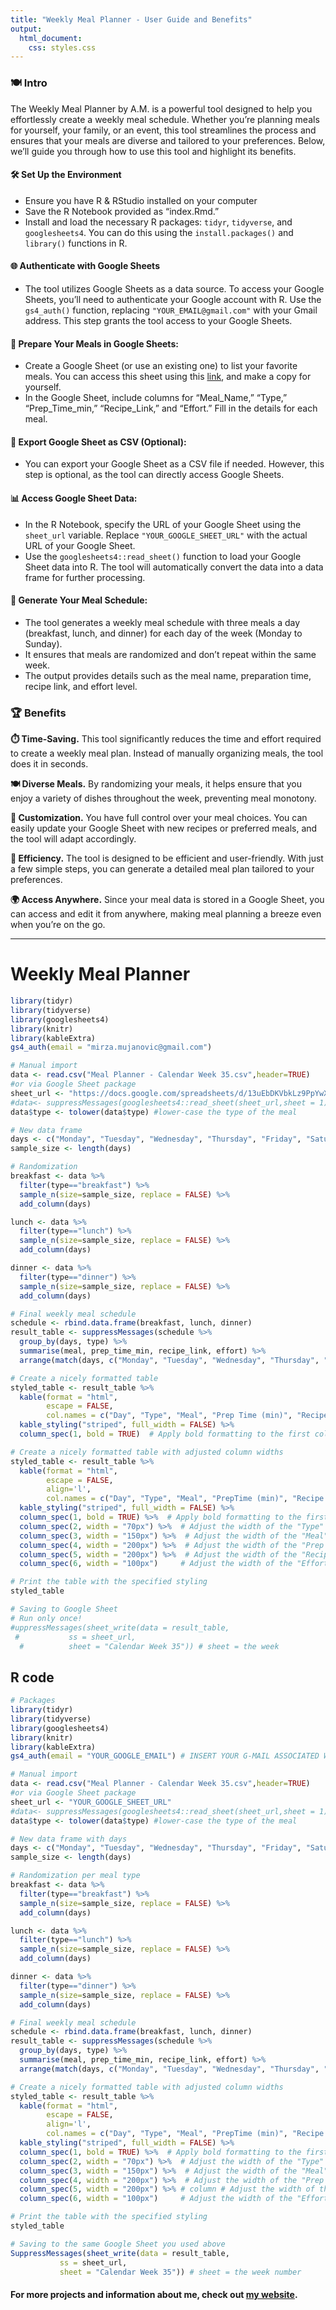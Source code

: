 ```yaml
---
title: "Weekly Meal Planner - User Guide and Benefits"
output:
  html_document:
    css: styles.css
---
```


### **🍽️ Intro**
The Weekly Meal Planner by A.M. is a powerful tool designed to help you effortlessly create a weekly meal schedule. Whether you're planning meals for yourself, your family, or an event, this tool streamlines the process and ensures that your meals are diverse and tailored to your preferences. Below, we'll guide you through how to use this tool and highlight its benefits.

#### **🛠️ Set Up the Environment**
   - Ensure you have R & RStudio installed on your computer
   - Save the R Notebook provided as "index.Rmd."
   - Install and load the necessary R packages: `tidyr`, `tidyverse`, and `googlesheets4`. You can do this using the `install.packages()` and `library()` functions in R.

#### **🌐 Authenticate with Google Sheets**
   - The tool utilizes Google Sheets as a data source. To access your Google Sheets, you'll need to authenticate your Google account with R. Use the `gs4_auth()` function, replacing `"YOUR_EMAIL@gmail.com"` with your Gmail address. This step grants the tool access to your Google Sheets.

#### **🍲 Prepare Your Meals in Google Sheets:**
   - Create a Google Sheet (or use an existing one) to list your favorite meals. You can access this sheet using this [link](https://docs.google.com/spreadsheets/d/13uEbDKVbkLz9PpYwXzOLZAgw_ZWppBm7pjnDbHnH9yA/edit#gid=0), and make a copy for yourself.
   - In the Google Sheet, include columns for "Meal_Name," "Type," "Prep_Time_min," "Recipe_Link," and "Effort." Fill in the details for each meal.

#### **💾 Export Google Sheet as CSV (Optional):**
   - You can export your Google Sheet as a CSV file if needed. However, this step is optional, as the tool can directly access Google Sheets.

#### **📊 Access Google Sheet Data:**
   - In the R Notebook, specify the URL of your Google Sheet using the `sheet_url` variable. Replace `"YOUR_GOOGLE_SHEET_URL"` with the actual URL of your Google Sheet.
   - Use the `googlesheets4::read_sheet()` function to load your Google Sheet data into R. The tool will automatically convert the data into a data frame for further processing.

#### **📅 Generate Your Meal Schedule:**
   - The tool generates a weekly meal schedule with three meals a day (breakfast, lunch, and dinner) for each day of the week (Monday to Sunday).
   - It ensures that meals are randomized and don't repeat within the same week.
   - The output provides details such as the meal name, preparation time, recipe link, and effort level.

### **🏆 Benefits**

**⏱️ Time-Saving.** This tool significantly reduces the time and effort required to create a weekly meal plan. Instead of manually organizing meals, the tool does it in seconds.

**🍽️ Diverse Meals.** By randomizing your meals, it helps ensure that you enjoy a variety of dishes throughout the week, preventing meal monotony.

**🔧 Customization.** You have full control over your meal choices. You can easily update your Google Sheet with new recipes or preferred meals, and the tool will adapt accordingly.

**🚀 Efficiency.** The tool is designed to be efficient and user-friendly. With just a few simple steps, you can generate a detailed meal plan tailored to your preferences.

**🌍 Access Anywhere.** Since your meal data is stored in a Google Sheet, you can access and edit it from anywhere, making meal planning a breeze even when you're on the go.

---

# Weekly Meal Planner

```r
library(tidyr)
library(tidyverse)
library(googlesheets4)
library(knitr)
library(kableExtra)
gs4_auth(email = "mirza.mujanovic@gmail.com")
```

```r
# Manual import
data <- read.csv("Meal Planner - Calendar Week 35.csv",header=TRUE)
#or via Google Sheet package
sheet_url <- "https://docs.google.com/spreadsheets/d/13uEbDKVbkLz9PpYwXzOLZAgw_ZWppBm7pjnDbHnH9yA/edit#gid=1859631947"
#data<- suppressMessages(googlesheets4::read_sheet(sheet_url,sheet = 1)) # IMPORTANT: sheet = 1 means it takes first sheet tab.
data$type <- tolower(data$type) #lower-case the type of the meal
```


```r
# New data frame
days <- c("Monday", "Tuesday", "Wednesday", "Thursday", "Friday", "Saturday", "Sunday")
sample_size <- length(days)

# Randomization
breakfast <- data %>% 
  filter(type=="breakfast") %>%
  sample_n(size=sample_size, replace = FALSE) %>%
  add_column(days)

lunch <- data %>% 
  filter(type=="lunch") %>%
  sample_n(size=sample_size, replace = FALSE) %>%
  add_column(days)

dinner <- data %>% 
  filter(type=="dinner") %>%
  sample_n(size=sample_size, replace = FALSE) %>%
  add_column(days)
```

```r
# Final weekly meal schedule
schedule <- rbind.data.frame(breakfast, lunch, dinner)
result_table <- suppressMessages(schedule %>%
  group_by(days, type) %>%
  summarise(meal, prep_time_min, recipe_link, effort) %>%
  arrange(match(days, c("Monday", "Tuesday", "Wednesday", "Thursday", "Friday", "Saturday", "Sunday"))))

# Create a nicely formatted table
styled_table <- result_table %>%
  kable(format = "html",
        escape = FALSE,
        col.names = c("Day", "Type", "Meal", "Prep Time (min)", "Recipe Link", "Effort Level")) %>%
  kable_styling("striped", full_width = FALSE) %>%
  column_spec(1, bold = TRUE)  # Apply bold formatting to the first column (days)

# Create a nicely formatted table with adjusted column widths
styled_table <- result_table %>%
  kable(format = "html",
        escape = FALSE,
        align='l',
        col.names = c("Day", "Type", "Meal", "PrepTime (min)", "Recipe Link", "Effort Level")) %>%
  kable_styling("striped", full_width = FALSE) %>%
  column_spec(1, bold = TRUE) %>%  # Apply bold formatting to the first column (days)
  column_spec(2, width = "70px") %>%  # Adjust the width of the "Type" column
  column_spec(3, width = "150px") %>%  # Adjust the width of the "Meal" column
  column_spec(4, width = "200px") %>%  # Adjust the width of the "Prep Time (min)" column
  column_spec(5, width = "200px") %>%  # Adjust the width of the "Recipe Link" column
  column_spec(6, width = "100px")     # Adjust the width of the "Effort Level" column

# Print the table with the specified styling
styled_table

```


```r
# Saving to Google Sheet 
# Run only once!
#uppressMessages(sheet_write(data = result_table,
 #           ss = sheet_url,
  #          sheet = "Calendar Week 35")) # sheet = the week 
```

## R code
```r
# Packages
library(tidyr)
library(tidyverse)
library(googlesheets4)
library(knitr)
library(kableExtra)
gs4_auth(email = "YOUR_GOOGLE_EMAIL") # INSERT YOUR G-MAIL ASSOCIATED WITH YOUR GOOGLE SHEET ACCOUNT

# Manual import
data <- read.csv("Meal Planner - Calendar Week 35.csv",header=TRUE)
#or via Google Sheet package
sheet_url <- "YOUR_GOOGLE_SHEET_URL"
#data<- suppressMessages(googlesheets4::read_sheet(sheet_url,sheet = 1)) # IMPORTANT: sheet = 1 means it takes first sheet tab.
data$type <- tolower(data$type) #lower-case the type of the meal

# New data frame with days
days <- c("Monday", "Tuesday", "Wednesday", "Thursday", "Friday", "Saturday", "Sunday")
sample_size <- length(days)

# Randomization per meal type
breakfast <- data %>% 
  filter(type=="breakfast") %>%
  sample_n(size=sample_size, replace = FALSE) %>%
  add_column(days)

lunch <- data %>% 
  filter(type=="lunch") %>%
  sample_n(size=sample_size, replace = FALSE) %>%
  add_column(days)

dinner <- data %>% 
  filter(type=="dinner") %>%
  sample_n(size=sample_size, replace = FALSE) %>%
  add_column(days)

# Final weekly meal schedule
schedule <- rbind.data.frame(breakfast, lunch, dinner)
result_table <- suppressMessages(schedule %>%
  group_by(days, type) %>%
  summarise(meal, prep_time_min, recipe_link, effort) %>%
  arrange(match(days, c("Monday", "Tuesday", "Wednesday", "Thursday", "Friday", "Saturday", "Sunday"))))

# Create a nicely formatted table with adjusted column widths
styled_table <- result_table %>%
  kable(format = "html",
        escape = FALSE,
        align='l',
        col.names = c("Day", "Type", "Meal", "PrepTime (min)", "Recipe Link", "Effort Level")) %>%
  kable_styling("striped", full_width = FALSE) %>%
  column_spec(1, bold = TRUE) %>%  # Apply bold formatting to the first column (days)
  column_spec(2, width = "70px") %>%  # Adjust the width of the "Type" column
  column_spec(3, width = "150px") %>%  # Adjust the width of the "Meal" column
  column_spec(4, width = "200px") %>%  # Adjust the width of the "Prep Time (min)" column
  column_spec(5, width = "200px") %>% # column # Adjust the width of the "Recipe Link" column
  column_spec(6, width = "100px")     # Adjust the width of the "Effort Level" 

# Print the table with the specified styling
styled_table

# Saving to the same Google Sheet you used above
SuppressMessages(sheet_write(data = result_table,
           ss = sheet_url,
           sheet = "Calendar Week 35")) # sheet = the week number

```

#### For more projects and information about me, check out [my website](https://mirzamujanovic.github.io/website/).
